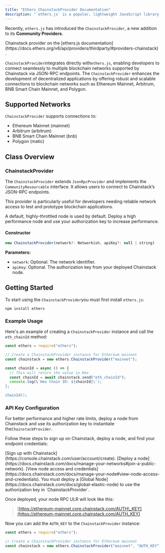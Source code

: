 ---
title: "Ethers ChainstackProvider Documentation"
description: "`ethers.js` is a popular, lightweight JavaScript library designed for interacting with the Ethereum Blockchain and its ecosystem. It provides a comprehensive tool suite for connecting Ethereum nodes via JSON-RPC, managing wallets, and deploying and interacting with smart contracts."
---

Recently, `ethers.js` has introduced the `ChainstackProvider`, a new addition to its **Community Providers**.

<Info>
 Chainstack provider on the [ethers.js documentation](https://docs.ethers.org/v6/api/providers/thirdparty/#providers-chainstack) .
</Info>

`ChainstackProvider`integrates directly with`ethers.js`, enabling developers to connect seamlessly to multiple blockchain networks supported by Chainstack via JSON-RPC endpoints. The `ChainstackProvider` enhances the development of decentralized applications by offering robust and scalable connections to blockchain networks such as Ethereum Mainnet, Arbitrum, BNB Smart Chain Mainnet, and Polygon.

## Supported Networks
`ChainstackProvider` supports connections to:

- Ethereum Mainnet (mainnet)
- Arbitrum (arbitrum)
- BNB Smart Chain Mainnet (bnb)
- Polygon (matic)

## Class Overview
### ChainstackProvider
The `ChainstackProvider` extends `JsonRpcProvider` and implements the `CommunityResourcable` interface. It allows users to connect to Chainstack’s JSON-RPC endpoints.

This provider is particularly useful for developers needing reliable network access to test and prototype blockchain applications.

<Info>
 A default, highly-throttled node is used by default. Deploy a high performance node and use your authorization key to increase performance.
</Info>

#### Constructor
```javascript JavaScript
new ChainstackProvider(network?: Networkish, apiKey?: null | string)
```

**Parameters:**

- `network`: Optional. The network identifier.
- `apiKey`: Optional. The authorization key from your deployed Chainstack node.

## Getting Started

To start using the `ChainstackProvider`you must first install `ethers.js`:

```shell Bash
npm install ethers
```

### Example Usage

Here's an example of creating a `ChainstackProvider` instance and call the `eth_chainId` method:

```javascript ethers.js
const ethers = require("ethers");

// Create a ChainstackProvider instance for Ethereum mainnet
const chainstack = new ethers.ChainstackProvider("mainnet");

const chainId = async () => {
  // This will return the value in Hex
  const chainId = await chainstack.send("eth_chainId");
  console.log(\`Hex Chain ID: ${chainId}\`);
};

chainId();
```

### API Key Configuration
For better performance and higher rate limits, deploy a node from Chainstack and use its authorization key to instantiate the`ChainstackProvider`.

Follow these steps to sign up on Chainstack, deploy a node, and find your endpoint credentials:

<Steps>
<Step>
[Sign up with Chainstack](https://console.chainstack.com/user/account/create).
</Step>
<Step>
[Deploy a node](https://docs.chainstack.com/docs/manage-your-networks#join-a-public-network).
</Step>
<Step>
[View node access and credentials](https://docs.chainstack.com/docs/manage-your-node#view-node-access-and-credentials).
</Step>
</Steps>

<Info>
 You must deploy a [Global Node](https://docs.chainstack.com/docs/global-elastic-node) to use the authorization key in `ChainstackProvider`.
</Info>

Once deployed, your node RPC ULR will look like this:

> [https://ethereum-mainnet.core.chainstack.com/AUTH\_KEY](https://ethereum-mainnet.core.chainstack.com/AUTH_KEY)

Now you can add the `AUTH_KEY` to the `ChainstackProvider` instance:

```javascript ethers.js
const ethers = require("ethers");

// Create a ChainstackProvider instance for Ethereum mainnet
const chainstack = new ethers.ChainstackProvider("mainnet", "AUTH_KEY");
```

